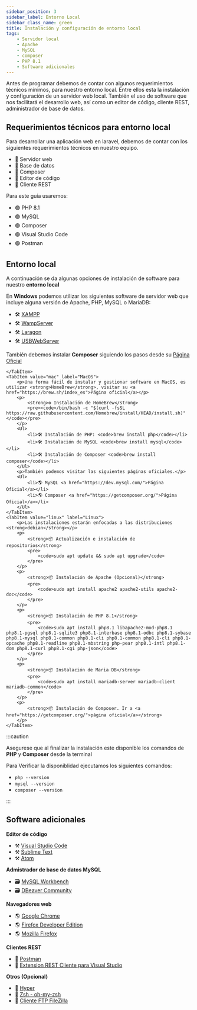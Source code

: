 ```yaml
---
sidebar_position: 3
sidebar_label: Entorno Local
sidebar_class_name: green
title: Instalación y configuración de entorno local
tags:
    - Servidor local
    - Apache
    - MySQL
    - composer
    - PHP 8.1
    - Software adicionales
---
```



Antes de programar debemos de contar con algunos requerimientos técnicos mínimos, para nuestro entorno local.
Entre ellos esta la instalación y configuración de un servidor web local.
También el uso de software que nos facilitará el desarrollo web, así como un editor de código, cliente REST, administrador de base de datos.

## Requerimientos técnicos para entorno local

Para desarrollar una aplicación web en laravel, debemos de contar con los siguientes requerimientos técnicos en nuestro equipo.

<Ul>
    <li>🔘 Servidor web</li>
    <li>🔘 Base de datos</li>
    <li>🔘 Composer</li>
    <li>🔘 Editor de código</li>
    <li>🔘 Cliente REST</li>
</Ul>

Para este guía usaremos:

<Ul>
    <li>🟢 PHP 8.1</li>
    <li>🟢 MySQL </li>
    <li>🟢 Composer</li>
    <li>🟢 Visual Studio Code</li>
    <li>🟢 Postman</li>
</Ul>

## Entorno local

A continuación se da algunas opciones de instalación de software para nuestro __entorno local__

<Tabs groupId="operating-systems">
    <TabItem value="win" label="Windows">
        <p>En <strong>Windows</strong> podemos utilizar los siguientes software de servidor web que incluye alguna versión de Apache, PHP, MySQL o MariaDB: </p>
        <Ul>
            <li>🛠️ <a href="https://www.apachefriends.org/es/download.html">XAMPP</a></li>
            <li>🛠️ <a href="https://www.apachefriends.org/es/download.html">WampServer</a></li>
            <li>🛠️ <a href="https://laragon.org/download/index.html">Laragon</a></li>
            <li>🛠️ <a href="https://usbwebserver.yura.mk.ua/index.php">USBWebServer</a></li>
        </Ul>
        <p>También debemos instalar <strong>Composer</strong> siguiendo los pasos desde su <a href="https://getcomposer.org/download/">Página Oficial</a></p>
        
    </TabItem>
    <TabItem value="mac" label="MacOS">
        <p>Una forma fácil de instalar y gestionar software en MacOS, es utilizar <strong>HomeBrew</strong>, visitar su <a href="https://brew.sh/index_es">Página oficial</a></p>
        <p>
            <strong>⚙️ Instalación de HomeBrew</strong>
            <pre><code>/bin/bash -c "$(curl -fsSL https://raw.githubusercontent.com/Homebrew/install/HEAD/install.sh)"</code></pre>
        </p>
        <Ul>
            <li>🛠️ Instalación de PHP: <code>brew install php</code></li>
            <li>🛠️ Instalación de MySQL <code>brew install mysql</code></li>
            <li>🛠️ Instalación de Composer <code>brew install composer</code></li>
        </Ul>
        <p>También podemos visitar las siguientes páginas oficiales.</p>
        <Ul>
            <li>🌎 MySQL <a href="https://dev.mysql.com/">Página Oficial</a></li>
            <li>🌎 Composer <a href="https://getcomposer.org/">Página Oficial</a></li>
        </Ul>
    </TabItem>
    <TabItem value="linux" label="Linux">
        <p>Las instalaciones estarán enfocadas a las distribuciones <strong>debian</strong></p>
        <p>
            <strong>📦 Actualización e instalación de repositorios</strong>
            <pre>
                <code>sudo apt update && sudo apt upgrade</code>
            </pre>
        </p>
        <p>
            <strong>📦 Instalación de Apache (Opcional)</strong>
            <pre>
                <code>sudo apt install apache2 apache2-utils apache2-doc</code>
            </pre>
        </p>
        <p>
            <strong>📦 Instalación de PHP 8.1</strong>
            <pre>
                <code>sudo apt install php8.1 libapache2-mod-php8.1 php8.1-pgsql php8.1-sqlite3 php8.1-interbase php8.1-odbc php8.1-sybase php8.1-mysql php8.1-common php8.1-cli php8.1-common php8.1-cli php8.1-opcache php8.1-readline php8.1-mbstring php-pear php8.1-intl php8.1-dom php8.1-curl php8.1-cgi php-json</code>
            </pre>
        </p>
        <p>
            <strong>📦 Instalación de Maria DB</strong>
            <pre>
                <code>sudo apt install mariadb-server mariadb-client mariadb-common</code>
            </pre>
        </p>
        <p>
            <strong>📦 Instalación de Composer. Ir a <a href="https://getcomposer.org/">página oficial</a></strong>
        </p>
    </TabItem>
</Tabs>

:::caution

Asegurese que al finalizar la instalación este disponible los comandos de **PHP** y **Composer** desde la terminal

Para Verificar la disponiblidad ejecutamos los siguientes comandos:

<Ul>
    <li><code>php --version</code></li>
    <li><code>mysql --version</code></li>
    <li><code>composer --version</code></li>
</Ul>

:::

## Software adicionales

<p>
    <strong>Editor de código</strong>
    <Ul>
        <li>⚒️ <a href="https://code.visualstudio.com/">Visual Studio Code</a></li>
        <li>⚒️ <a href="https://www.sublimetext.com/">Sublime Text</a></li>
        <li>⚒️ <a href="https://www.accesstomemory.org/es/">Atom</a></li>
    </Ul>
</p>

<p>
    <strong>Admistrador de base de datos MySQL</strong>
    <Ul>
        <li>🗃️ <a href="https://www.mysql.com/products/workbench/">MySQL Workbench</a></li>
        <li>🗃️ <a href="https://dbeaver.io/">DBeaver Community</a></li>
    </Ul>
</p>
<p>
    <strong>Navegadores web</strong>
    <Ul>
        <li>🌎 <a href="https://www.google.com/intl/es-419/chrome/">Google Chrome</a></li>
        <li>🌎 <a href="https://www.mozilla.org/es-MX/firefox/developer/">Firefox Developer Edition</a></li>
        <li>🌎 <a href="https://www.mozilla.org/es-MX/firefox/new/">Mozilla Firefox</a></li>
    </Ul>
</p>
<p>
    <strong>Clientes REST</strong>
    <Ul>
        <li>📮 <a href="https://www.postman.com/">Postman</a></li>
        <li>📮 <a href="https://marketplace.visualstudio.com/items?itemName=humao.rest-client">Extension REST Cliente para  Visual Studio</a></li>
    </Ul>
</p>
<p>
    <strong>Otros (Opcional)</strong>
    <Ul>
        <li>📌 <a href="https://hyper.is/">Hyper</a></li>
        <li>📌 <a href="https://github.com/ohmyzsh/ohmyzsh/wiki/Installing-ZSH">Zsh - oh-my-zsh</a></li>
        <li>📌 <a href="https://filezilla-project.org/">Cliente FTP FileZilla</a></li>
    </Ul>
</p>

